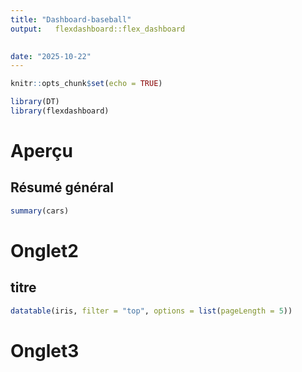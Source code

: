 ```yaml
---
title: "Dashboard-baseball"
output:   flexdashboard::flex_dashboard

   
date: "2025-10-22"
---
```




```r
knitr::opts_chunk$set(echo = TRUE)

library(DT)
library(flexdashboard)
```

# Aperçu

## Résumé général

```r


summary(cars)
```

# Onglet2

## titre

```r
datatable(iris, filter = "top", options = list(pageLength = 5))

```

# Onglet3
